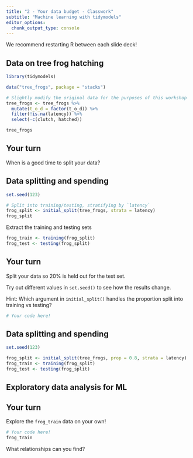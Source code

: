 ```yaml
---
title: "2 - Your data budget - Classwork"
subtitle: "Machine learning with tidymodels"
editor_options: 
  chunk_output_type: console
---
```


We recommend restarting R between each slide deck!

## Data on tree frog hatching

```r
library(tidymodels)

data("tree_frogs", package = "stacks")

# Slightly modify the original data for the purposes of this workshop
tree_frogs <- tree_frogs %>%
  mutate(t_o_d = factor(t_o_d)) %>%
  filter(!is.na(latency)) %>%
  select(-c(clutch, hatched))
```

```r
tree_frogs
```

## Your turn

When is a good time to split your data?

## Data splitting and spending

```r
set.seed(123)

# Split into training/testing, stratifying by `latency`
frog_split <- initial_split(tree_frogs, strata = latency)
frog_split
```

Extract the training and testing sets

```r
frog_train <- training(frog_split)
frog_test <- testing(frog_split)
```

## Your turn

Split your data so 20% is held out for the test set.

Try out different values in `set.seed()` to see how the results change.

Hint: Which argument in `initial_split()` handles the proportion split into training vs testing?

```r
# Your code here!

```

## Data splitting and spending

```r
set.seed(123)

frog_split <- initial_split(tree_frogs, prop = 0.8, strata = latency)
frog_train <- training(frog_split)
frog_test <- testing(frog_split)
```

## Exploratory data analysis for ML

## Your turn

Explore the `frog_train` data on your own!

```r
# Your code here!
frog_train
```

What relationships can you find?
